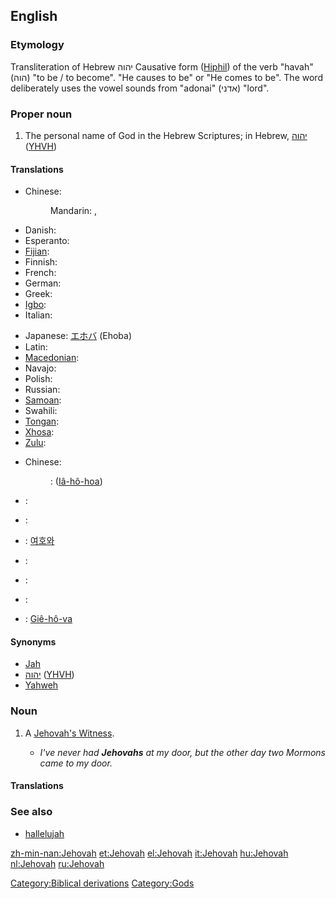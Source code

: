 ==English==

===Etymology===
Transliteration of Hebrew יהוה Causative form ([[Hiphil]]) of the verb "havah" (הוה) "to be / to become". "He causes to be" or "He comes to be".  The word deliberately uses the vowel sounds from "adonai" (אדני) "lord".

===Proper noun===
{{en-proper noun}}

# {{religion}} The personal name of God in the Hebrew Scriptures; in Hebrew, [[יהוה]] ([[YHVH]])

====Translations====
{{trans-top|name of God}}
* Chinese:
*: Mandarin: {{t-|cmn|耶和華|sc=Hani}}, {{t-|cmn|耶和华|tr=Yēhéhuá|sc=Hani}}
* Danish: {{t-|da|Jehova}}
* Esperanto: {{t|eo|Jehovo}}
* [[Fijian]]: {{t|fj|Jiova |xs=Fijian}}
* Finnish: {{t-|fi|Jehova}}
* French: {{t|fr|Jéhovah }}
* German: {{t+|de|Jehova}}
* Greek: {{t+|el|Ιεχωβά|m|tr=Iechová}}
* [[Igbo]]: {{tø|ig|Jehova }}
* Italian: {{t+|it|Geova}}
{{trans-mid}}
* Japanese: [[エホバ]] (Ehoba)
* Latin: {{t-|la|Iehova}}
* [[Macedonian]]: {{t|mk|Јехова|m|tr=Jehóva}}
* Navajo: {{tø|nv|Jiihóvah}}
* Polish: {{t|pl|Jehowa|m}}
* Russian: {{t|ru|Иегова|m|tr=Ijegóva}}
* [[Samoan]]: {{t|sm|Ieova |xs=Samoan}}
* Swahili: {{t|sw|Yehova |xs=Swahili}}
* [[Tongan]]: {{tø|to|Jihova |xs=Tongan}}
* [[Xhosa]]: {{t|xh|uYehova |xs=Xhosa}}
* [[Zulu]]: {{t|zu|uJehova |xs=Zulu}}
{{trans-bottom}}

{{checktrans-top}}
* Chinese:
*: {{ttbc|Min Nan}}: {{zh-ts|耶和華|耶和华}} ([[Iâ-hô-hoa]])
* {{ttbc|French}}: {{t+|fr|Jéhovah}}
* {{ttbc|Hebrew}}: {{t+|he|יהוה}}
{{checktrans-mid}}
* {{ttbc|Korean}}: [[여호와]]
* {{ttbc|Latin}}: {{t-|la|Iehova}}
* {{ttbc|Slovak}}: {{t-|sk|Jehova|m}}
* {{ttbc|Spanish}}: {{t+|es|Jehová|m}}
* {{ttbc|Vietnamese}}: [[Giê-hô-va]]
{{checktrans-bottom}}

====Synonyms====
* [[Jah]]
* [[יהוה]] ([[YHVH]])
* [[Yahweh]]

===Noun===
{{en-noun}}

# {{informal}} A [[Jehovah's Witness]].
#* ''I've never had '''Jehovahs''' at my door, but the other day two Mormons came to my door.''

====Translations====
{{trans-see|Jehovah's Witness}}

===See also===
* [[hallelujah]]

[[Category:Biblical derivations]]
[[Category:Gods]]

[[zh-min-nan:Jehovah]]
[[et:Jehovah]]
[[el:Jehovah]]
[[it:Jehovah]]
[[hu:Jehovah]]
[[nl:Jehovah]]
[[ru:Jehovah]]